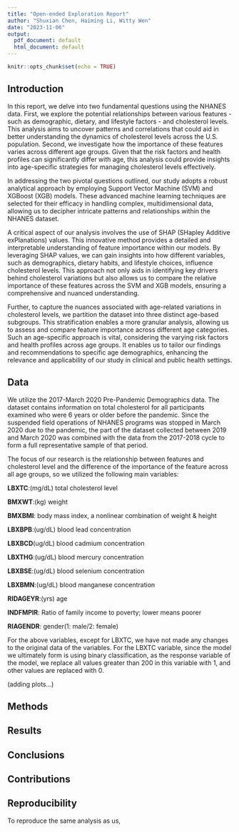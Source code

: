 ```yaml
---
title: "Open-ended Exploration Report"
author: "Shuxian Chen, Haiming Li, Witty Wen"
date: "2023-11-06"
output:
  pdf_document: default
  html_document: default
---
```


```r
knitr::opts_chunk$set(echo = TRUE)
```

## Introduction
In this report, we delve into two fundamental questions using the NHANES data. First, we explore the potential relationships between various features - such as demographic, dietary, and lifestyle factors - and cholesterol levels. This analysis aims to uncover patterns and correlations that could aid in better understanding the dynamics of cholesterol levels across the U.S. population. Second, we investigate how the importance of these features varies across different age groups. Given that the risk factors and health profiles can significantly differ with age, this analysis could provide insights into age-specific strategies for managing cholesterol levels effectively.

In addressing the two pivotal questions outlined, our study adopts a robust analytical approach by employing Support Vector Machine (SVM) and XGBoost (XGB) models. These advanced machine learning techniques are selected for their efficacy in handling complex, multidimensional data, allowing us to decipher intricate patterns and relationships within the NHANES dataset.

A critical aspect of our analysis involves the use of SHAP (SHapley Additive exPlanations) values. This innovative method provides a detailed and interpretable understanding of feature importance within our models. By leveraging SHAP values, we can gain insights into how different variables, such as demographics, dietary habits, and lifestyle choices, influence cholesterol levels. This approach not only aids in identifying key drivers behind cholesterol variations but also allows us to compare the relative importance of these features across the SVM and XGB models, ensuring a comprehensive and nuanced understanding.

Further, to capture the nuances associated with age-related variations in cholesterol levels, we partition the dataset into three distinct age-based subgroups. This stratification enables a more granular analysis, allowing us to assess and compare feature importance across different age categories. Such an age-specific approach is vital, considering the varying risk factors and health profiles across age groups. It enables us to tailor our findings and recommendations to specific age demographics, enhancing the relevance and applicability of our study in clinical and public health settings.

## Data
We utilize the 2017-March 2020 Pre-Pandemic Demographics data. The dataset contains information on total cholesterol for all participants examined who were 6 years or older before the pandemic. Since the suspended field operations of NHANES programs was stopped in March 2020 due to the pandemic, the part of the dataset collected between 2019 and March 2020 was combined with the data from the 2017-2018 cycle to form a full representative sample of that period. 

The focus of our research is the relationship between features and cholesterol level and the difference of the importance of the feature across all age groups, so we utilized the following main variables:

**LBXTC**:(mg/dL) total cholesterol level

**BMXWT**:(kg) weight

**BMXBMI**: body mass index, a nonlinear combination of weight & height

**LBXBPB**:(ug/dL) blood lead concentration

**LBXBCD**(ug/dL) blood cadmium concentration

**LBXTHG**:(ug/dL) blood mercury concentration

**LBXBSE**:(ug/dL) blood selenium concentration

**LBXBMN**:(ug/dL) blood manganese concentration

**RIDAGEYR**:(yrs) age

**INDFMPIR**: Ratio of family income to poverty; lower means poorer

**RIAGENDR**: gender(1: male/2: female)

For the above variables, except for LBXTC, we have not made any changes to the original data of the variables. For the LBXTC variable, since the model we ultimately form is using binary classification, as the response variable of the model, we replace all values greater than 200 in this variable with 1, and other values are replaced with 0.

(adding plots...)

## Methods


## Results


## Conclusions


## Contributions


## Reproducibility
To reproduce the same analysis as us, 


